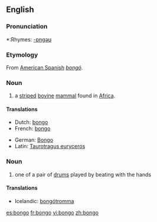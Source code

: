 {{wikipedia}}
==English==

===Pronunciation===
*:Rhymes: [[Rhymes:English:-ɒŋɡəʊ|-ɒŋɡəʊ]]

===Etymology===
From [[:w:American Spanish|American Spanish]] ''[[bongó]]''.

===Noun===
{{en-noun}}
{{wikipedia}}
# a [[stripe]]d [[bovine]] [[mammal]] found in [[Africa]].

====Translations====
{{top}}
*Dutch: [[bongo]] {{m}}
*French: [[bongo]] {{m}}
{{mid}}
*German: [[Bongo]]
*Latin: [[Taurotragus euryceros]]
{{bottom}}

===Noun===
{{en-noun|pl2=bongoes}}
# one of a pair of [[drum]]s played by beating with the hands

====Translations====
{{top}}
*Icelandic: [[bongótromma]] {{f}}
{{mid}}
{{bottom}}

[[es:bongo]]
[[fr:bongo]]
[[vi:bongo]]
[[zh:bongo]]